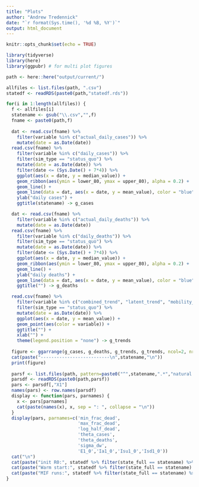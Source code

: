 ```yaml
---
title: "Plots"
author: "Andrew Tredennick"
date: "`r format(Sys.time(), '%d %B, %Y')`"
output: html_document
---
```


```r
knitr::opts_chunk$set(echo = TRUE)

library(tidyverse)
library(here)
library(ggpubr) # for multi plot figures

path <- here::here("output/current/")

allfiles <- list.files(path, ".csv")
statedf <- readRDS(paste0(path,"statedf.rds"))
```

```r
for(i in 1:length(allfiles)) {
  f <- allfiles[i]
  statename <- gsub("\\.csv","",f) 
  fname <- paste0(path,f)
  
  dat <- read.csv(fname) %>%
    filter(variable %in% c("actual_daily_cases")) %>%
    mutate(date = as.Date(date))
  read.csv(fname) %>%
    filter(variable %in% c("daily_cases")) %>%
    filter(sim_type == "status_quo") %>%
    mutate(date = as.Date(date)) %>%
    filter(date <= (Sys.Date() + 7*4)) %>%
    ggplot(aes(x = date, y = median_value)) +
    geom_ribbon(aes(ymin = lower_80, ymax = upper_80), alpha = 0.2) +
    geom_line() +
    geom_line(data = dat, aes(x = date, y = mean_value), color = "blue") +
    ylab("daily cases") +
    ggtitle(statename) -> g_cases

  dat <- read.csv(fname) %>%
    filter(variable %in% c("actual_daily_deaths")) %>%
    mutate(date = as.Date(date))
  read.csv(fname) %>%
    filter(variable %in% c("daily_deaths")) %>%
    filter(sim_type == "status_quo") %>%
    mutate(date = as.Date(date)) %>%
    filter(date <= (Sys.Date() + 7*4)) %>%
    ggplot(aes(x = date, y = median_value)) +
    geom_ribbon(aes(ymin = lower_80, ymax = upper_80), alpha = 0.2) +
    geom_line() +
    ylab("daily deaths") +
    geom_line(data = dat, aes(x = date, y = mean_value), color = "blue") +
    ggtitle("") -> g_deaths

  read.csv(fname) %>%
    filter(variable %in% c("combined_trend", "latent_trend", "mobility_trend")) %>%
    filter(sim_type == "status_quo") %>%
    mutate(date = as.Date(date)) %>%
    ggplot(aes(x = date, y = mean_value)) +
    geom_point(aes(color = variable)) +
    ggtitle("") +
    xlab("") +
    theme(legend.position = "none") -> g_trends
  
  figure <- ggarrange(g_cases, g_deaths, g_trends, g_trends, ncol=2, nrow = 2, align="hv")
  cat(paste("--------------------------\n",statename,"\n"))
  print(figure)
  
  parsf <- list.files(path, pattern=paste0("^",statename,".*","natural.rds"))
  parsdf <- readRDS(paste0(path,parsf))
  pars <- parsdf[,"X1"]
  names(pars) <- row.names(parsdf)
  display <- function(pars, parnames) {
    x <- pars[parnames]
    cat(paste(names(x), x, sep = ": ", collapse = "\n"))
  }
  display(pars, parnames=c('min_frac_dead',
                           'max_frac_dead',
                           'log_half_dead',
                           'theta_cases',
                           'theta_deaths',
                           'sigma_dw',
                           'E1_0','Ia1_0','Isu1_0','Isd1_0'))
  cat("\n")
  cat(paste("init R0:", statedf %>% filter(state_full == statename) %>% pull(initR0),"\n"))
  cat(paste("Warm start:", statedf %>% filter(state_full == statename) %>% pull(init),"\n"))
  cat(paste("MIF runs:", statedf %>% filter(state_full == statename) %>% pull(mifruns),"\n"))
}


```

